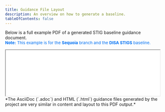 ```yaml
---
title: Guidance File Layout
description: An overview on how to generate a baseline.
tableOfContents: false
---
```


Below is a full example PDF of a generated STIG baseline guidance document.
<br />
<span style="font-size:0.95em;color:var(--sl-color-text-accent,#0070f3);">
  <strong>Note:</strong> This example is for the <strong>Sequoia</strong> branch and the <strong>DISA STIGS</strong> baseline.
</span>

<iframe src="/macos_security/guidance-example.pdf" width="100%" style={{ minHeight: "90vh", border: "1px solid #ccc" }}>
  This browser does not support PDFs. Please download the PDF to view it: <a href="/macos_security/guidance-example.pdf">Download PDF</a>
</iframe>

<Aside type="note">
*The AsciiDoc (`.adoc`) and HTML (`.html`) guidance files generated by the project are very similar in content and layout to this PDF output.*
</Aside>